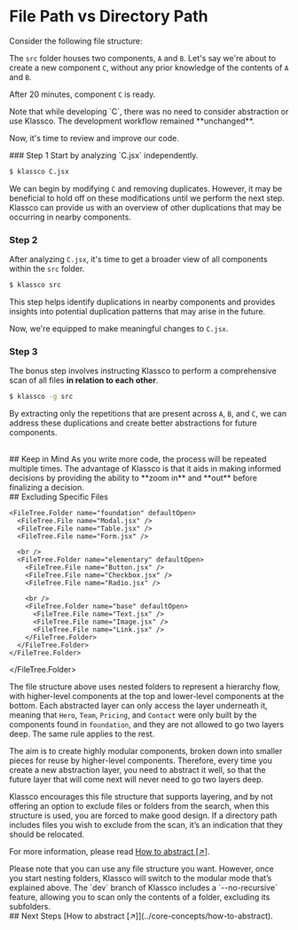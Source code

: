 
# File Path vs Directory Path
Consider the following file structure:

<FileTree>
  <FileTree.Folder name="src" defaultOpen>
    <FileTree.File name="A.jsx" />
    <FileTree.File name="B.jsx" />
  </FileTree.Folder>
</FileTree>

The `src` folder houses two components, `A` and `B`.
Let's say we're about to create a new component `C`, without any prior
knowledge of the contents of `A` and `B`.

After 20 minutes, component `C` is ready.

<Callout type="warning">
Note that while developing `C`, there was no need to consider abstraction or
use Klassco. The development workflow remained **unchanged**.
</Callout>

Now, it's time to review and improve our code.

<Steps>
### Step 1
Start by analyzing `C.jsx` independently.

```bash
$ klassco C.jsx
```

We can begin by modifying `C` and removing duplicates. However, it may be
beneficial to hold off on these modifications until we perform the next step.
Klassco can provide us with an overview of other duplications that may be
occurring in nearby components.


### Step 2
After analyzing `C.jsx`, it's time to get a broader view of all components
within the `src` folder.

```bash
$ klassco src
```

This step helps identify duplications in nearby components and provides
insights into potential duplication patterns that may arise in the future.

Now, we're equipped to make meaningful changes to `C.jsx`.

### Step 3
The bonus step involves instructing Klassco to perform a comprehensive scan of
all files **in relation to each other**.

```bash
$ klassco -g src
```

By extracting only the repetitions that are present across `A`, `B`, and `C`,
we can address these duplications and create better abstractions for future
components.
</Steps>


<br />
## Keep in Mind
As you write more code, the process will be repeated multiple times. The
advantage of Klassco is that it aids in making informed decisions by providing
the ability to **zoom in** and **out** before finalizing a decision.


<br />
## Excluding Specific Files
<FileTree>
  <FileTree.Folder name="components" defaultOpen>
    <FileTree.File name="Hero.jsx" />
    <FileTree.File name="Team.jsx" />
    <FileTree.File name="Pricing.jsx" />
    <FileTree.File name="Contact.jsx" />
    <br />

    <FileTree.Folder name="foundation" defaultOpen>
      <FileTree.File name="Modal.jsx" />
      <FileTree.File name="Table.jsx" />
      <FileTree.File name="Form.jsx" />

      <br />
      <FileTree.Folder name="elementary" defaultOpen>
        <FileTree.File name="Button.jsx" />
        <FileTree.File name="Checkbox.jsx" />
        <FileTree.File name="Radio.jsx" />

        <br />
        <FileTree.Folder name="base" defaultOpen>
          <FileTree.File name="Text.jsx" />
          <FileTree.File name="Image.jsx" />
          <FileTree.File name="Link.jsx" />
        </FileTree.Folder>
      </FileTree.Folder>
    </FileTree.Folder>
  </FileTree.Folder>
</FileTree>


The file structure above uses nested folders to represent a hierarchy flow,
with higher-level components at the top and lower-level components at the
bottom. Each abstracted layer can only access the layer underneath it, meaning
that `Hero`, `Team`, `Pricing`, and `Contact` were only built by the
components found in `foundation`, and they are not allowed to go two layers
deep. The same rule applies to the rest.

The aim is to create highly modular components, broken down into smaller
pieces for reuse by higher-level components. Therefore, every time you create
a new abstraction layer, you need to abstract it well, so that the future
layer that will come next will never need to go two layers deep.

Klassco encourages this file structure that supports layering, and by not
offering an option to exclude files or folders from the search, when this
structure is used, you are forced to make good design. If a directory path
includes files you wish to exclude from the scan, it’s an indication that they
should be relocated.

For more information, please read [How to abstract
[&#8599;]](../core-concepts/how-to-abstract).


<Callout type="warning">
Please note that you can use any file structure you
want. However, once you start nesting folders, Klassco will switch to the
modular mode that’s explained above.
</Callout>

<Callout type="info">
The `dev` branch of Klassco includes a `--no-recursive` feature, allowing you to scan only the contents of a folder, excluding its subfolders.
</Callout>


<br />
## Next Steps
[How to abstract [&#8599;]](../core-concepts/how-to-abstract).
